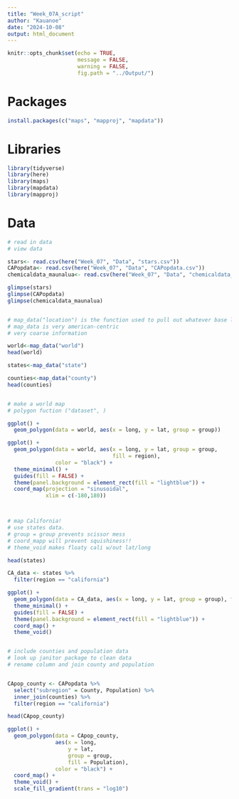 ```yaml
---
title: "Week_07A_script"
author: "Kauanoe"
date: "2024-10-08"
output: html_document
---
```


```r
knitr::opts_chunk$set(echo = TRUE, 
                      message = FALSE, 
                      warning = FALSE, 
                      fig.path = "../Output/")
```


# Packages

```r
install.packages(c("maps", "mapproj", "mapdata"))

```
# Libraries

```r
library(tidyverse)
library(here)
library(maps)
library(mapdata)
library(mapproj)
```

# Data

```r
# read in data
# view data

stars<- read.csv(here("Week_07", "Data", "stars.csv"))
CAPopdata<- read.csv(here("Week_07", "Data", "CAPopdata.csv"))
chemicaldata_maunalua<- read.csv(here("Week_07", "Data", "chemicaldata_maunalua.csv"))

glimpse(stars) 
glimpse(CAPopdata)
glimpse(chemicaldata_maunalua) 


# map_data("location") is the function used to pull out whatever base layer that you want!
# map_data is very american-centric
# very coarse information

world<-map_data("world")
head(world)

states<-map_data("state")

counties<-map_data("county")
head(counties)


# make a world map
# polygon fuction ("dataset", )

ggplot() + 
  geom_polygon(data = world, aes(x = long, y = lat, group = group))

ggplot() + 
  geom_polygon(data = world, aes(x = long, y = lat, group = group, 
                                 fill = region), 
               color = "black") + 
  theme_minimal() +
  guides(fill = FALSE) + 
  theme(panel.background = element_rect(fill = "lightblue")) + 
  coord_map(projection = "sinusoidal", 
            xlim = c(-180,180))



# map California!
# use states data.
# group = group prevents scissor mess
# coord_mapp will prevent squishiness!!
# theme_void makes floaty cali w/out lat/long

head(states)

CA_data <- states %>% 
  filter(region == "california")

ggplot() + 
  geom_polygon(data = CA_data, aes(x = long, y = lat, group = group), fill = "lavender", color = "black") + 
  theme_minimal() +
  guides(fill = FALSE) + 
  theme(panel.background = element_rect(fill = "lightblue")) + 
  coord_map() + 
  theme_void()


# include counties and population data
# look up janitor package to clean data
# rename column and join county and population


CApop_county <- CAPopdata %>% 
  select("subregion" = County, Population) %>% 
  inner_join(counties) %>% 
  filter(region == "california")

head(CApop_county)

ggplot() + 
  geom_polygon(data = CApop_county, 
               aes(x = long, 
                   y = lat, 
                   group = group, 
                   fill = Population), 
               color = "black") + 
  coord_map() + 
  theme_void() + 
  scale_fill_gradient(trans = "log10")

```

